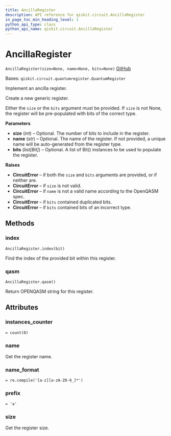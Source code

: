 ```yaml
---
title: AncillaRegister
description: API reference for qiskit.circuit.AncillaRegister
in_page_toc_min_heading_level: 1
python_api_type: class
python_api_name: qiskit.circuit.AncillaRegister
---
```


# AncillaRegister

<span id="qiskit.circuit.AncillaRegister" />

`AncillaRegister(size=None, name=None, bits=None)` [GitHub](https://github.com/qiskit/qiskit/tree/stable/0.20/qiskit/circuit/quantumregister.py "view source code")

Bases: `qiskit.circuit.quantumregister.QuantumRegister`

Implement an ancilla register.

Create a new generic register.

Either the `size` or the `bits` argument must be provided. If `size` is not None, the register will be pre-populated with bits of the correct type.

**Parameters**

*   **size** (*int*) – Optional. The number of bits to include in the register.
*   **name** (*str*) – Optional. The name of the register. If not provided, a unique name will be auto-generated from the register type.
*   **bits** (*list\[Bit]*) – Optional. A list of Bit() instances to be used to populate the register.

**Raises**

*   **CircuitError** – if both the `size` and `bits` arguments are provided, or if neither are.
*   **CircuitError** – if `size` is not valid.
*   **CircuitError** – if `name` is not a valid name according to the OpenQASM spec.
*   **CircuitError** – if `bits` contained duplicated bits.
*   **CircuitError** – if `bits` contained bits of an incorrect type.

## Methods

### index

<span id="qiskit.circuit.AncillaRegister.index" />

`AncillaRegister.index(bit)`

Find the index of the provided bit within this register.

### qasm

<span id="qiskit.circuit.AncillaRegister.qasm" />

`AncillaRegister.qasm()`

Return OPENQASM string for this register.

## Attributes

<span id="qiskit.circuit.AncillaRegister.instances_counter" />

### instances\_counter

`= count(0)`

<span id="qiskit.circuit.AncillaRegister.name" />

### name

Get the register name.

<span id="qiskit.circuit.AncillaRegister.name_format" />

### name\_format

`= re.compile('[a-z][a-zA-Z0-9_]*')`

<span id="qiskit.circuit.AncillaRegister.prefix" />

### prefix

`= 'a'`

<span id="qiskit.circuit.AncillaRegister.size" />

### size

Get the register size.


